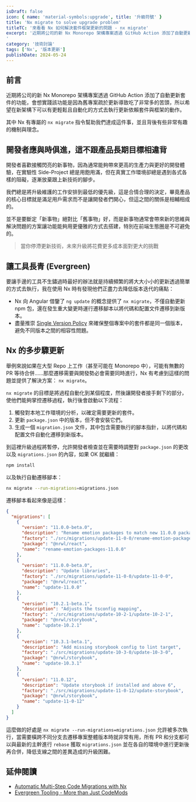 ```yaml
---
isDraft: false
icon: { name: 'material-symbols:upgrade', title: '升級符號' }
title: 'Nx migrate to solve upgrade problem'
titleTC: '來看看 Nx 如何解決套件框架更新的問題 - nx migrate'
excerpt: '近期將公司的新 Nx Monorepo 架構專案透過 GitHub Action 添加了自動更新套件的功能，會想實踐該功能是因為舊專案疏於更新導致吃了非常多的苦頭，希望在新架構下可以有更輕鬆且自動化的方式去執行更新。其中 Nx 有專屬的 nx migrate 指令幫助我們達成這件事，並且背後有些非常有趣的機制與理念。
'
category: '技術討論'
tags: ['Nx', '版本更新']
publishDate: 2024-05-24
---
```


## 前言

近期將公司的新 Nx Monorepo 架構專案透過 GitHub Action 添加了自動更新套件的功能，會想實踐該功能是因為舊專案疏於更新導致吃了非常多的苦頭，所以希望在新架構下可以有更輕鬆且自動化的方式去執行更新依賴套件與框架的動作。

其中 Nx 有專屬的 `nx migrate` 指令幫助我們達成這件事，並且背後有些非常有趣的機制與理念。

## 開發者應與時俱進，這不跟產品長期目標相違背

開發者喜歡接觸閃亮的新事物，因為通常能夠帶來更高的生產力與更好的開發體驗，在實驗性 Side-Project 總是用飽用滿，但在真實工作環境卻總是遇到各式各樣的阻礙，逐漸放棄跟上新技術的腳步。

我們總是將升級維護的工作安排到最低的優先級，這是合情合理的決定，畢竟產品的核心目標就是滿足用戶需求而不是讓開發者們開心，但這之間的關係是相輔相成的。

並不是要斷定「新事物」絕對比「舊事物」好，而是新事物通常會帶來新的思維與解決問題的方案讓功能能夠用更優雅的方式去搭建，特別在前端生態圈是不可避免的。

> 當你停滯更新技術，未來升級將花費更多成本面對更大的挑戰

## 讓工具長青 (Evergreen)

要讓手邊的工具不生鏽過時最好的辦法就是持續頻繁的將大大小小的更新透過簡單的方式去執行，我在使用 Nx 時有發現他們正盡力去降低版本迭代的痛點：

- Nx 向 Angular 借鑒了 `ng update` 的概念提供了 `nx migrate`，不僅自動更新 npm 包，還在發生重大變更時運行遷移腳本以將代碼和配置文件遷移到新版本。
- 盡量推崇 [Single Version Policy](https://nx.dev/concepts/decisions/dependency-management#single-version-policy) 來確保整個專案中的套件都是同一個版本，避免不同版本之間的相容性問題。

## Nx 的多步驟更新

舉例來說如果在大型 Repo 上工作（甚至可能在 Monorepo 中），可能有無數的 PR 等待合併……那麼遷移需要與開發勢必會需要同時進行，Nx 有考慮到這樣的問題並提供了解決方案： `nx migrate`。

`nx migrate` 的目標是將過程自動化到某個程度，然後讓開發者接手剩下的部分，使他們能夠掌控遷移過程，執行後會啟動以下流程：

1. 觸發對本地工作環境的分析，以確定需要更新的套件。
2. 更新 `package.json` 中的版本，但不會安裝它們。
3. 生成一個 `migration.json` 文件，其中包含需要執行的腳本指針，以將代碼和配置文件自動化遷移到新版本。

到這裡升級過程將暫停，允許開發者檢查並在需要時調整對 `package.json` 的更改以及 `migrations.json` 的內容，如果 OK 就繼續：

```bash
npm install
```

以及執行自動遷移腳本：

```bash
nx migrate --run-migrations=migrations.json
```

遷移腳本看起來像是這樣：

```json
{
  "migrations": [
    {
      "version": "11.0.0-beta.0",
      "description": "Rename emotion packages to match new 11.0.0 package names",
      "factory": "./src/migrations/update-11-0-0/rename-emotion-packages-11-0-0",
      "package": "@nrwl/react",
      "name": "rename-emotion-packages-11.0.0"
    },
    {
      "version": "11.0.0-beta.0",
      "description": "Update libraries",
      "factory": "./src/migrations/update-11-0-0/update-11-0-0",
      "package": "@nrwl/react",
      "name": "update-11.0.0"
    },
    {
      "version": "10.2.1-beta.1",
      "description": "Adjusts the tsconfig mapping",
      "factory": "./src/migrations/update-10-2-1/update-10-2-1",
      "package": "@nrwl/storybook",
      "name": "update-10.2.1"
    },
    {
      "version": "10.3.1-beta.1",
      "description": "Add missing storybook config to lint target",
      "factory": "./src/migrations/update-10-3-0/update-10-3-0",
      "package": "@nrwl/storybook",
      "name": "update-10.3.1"
    },
    {
      "version": "11.0.12",
      "description": "Update storybook if installed and above 6",
      "factory": "./src/migrations/update-11-0-12/update-storybook",
      "package": "@nrwl/storybook",
      "name": "update-11-0-12"
    }
  ]
}
```

這麼做的好處是 `nx migrate --run-migrations=migrations.json` 允許被多次執行，當需要橫跨不同分支去遷移專案整體版本時就非常有用，所有 PR 和分支都可以與最新的主幹進行 `rebase` 獲取 `migrations.json` 並在各自的環境中進行更新後再合併，降低支線之間的差異造成的升級困難。

## 延伸閱讀

- [Automatic Multi-Step Code Migrations with Nx](https://juri.dev/blog/2020/11/multi-step-automatic-code-migrations/)
- [Evergreen Tooling - More than Just CodeMods](https://dev.to/nx/evergreen-tooling-more-than-just-codemods-497a)
